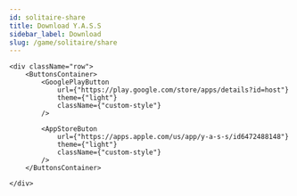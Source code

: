 ```yaml
---
id: solitaire-share
title: Download Y.A.S.S
sidebar_label: Download
slug: /game/solitaire/share
---
```



    <div className="row">
        <ButtonsContainer>
            <GooglePlayButton
                url={"https://play.google.com/store/apps/details?id=host"}
                theme={"light"}
                className={"custom-style"}
            />

            <AppStoreButon
                url={"https://apps.apple.com/us/app/y-a-s-s/id6472488148"}
                theme={"light"}
                className={"custom-style"}
            />
        </ButtonsContainer>

    </div>

